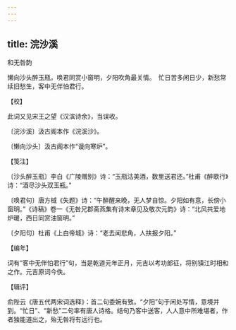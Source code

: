 ```yaml
---
---
---
```

title: 浣沙溪
---



和无咎韵





懒向沙头醉玉瓶，唤君同赏小窗明，夕阳吹角最关情。　忙日苦多闲日少，新愁常续旧愁生，客中无伴怕君行。

【校】

此词又见宋王之望《汉滨诗余》，当误收。

〔浣沙溪〕汲古阁本作《浣溪沙》。

〔懒向沙头〕汲古阁本作“谩向寒炉”。

【笺注】

〔沙头醉玉瓶〕李白《广陵赠别》诗：“玉瓶沽美酒，数里送君还。”杜甫《醉歌行》诗：“酒尽沙头双玉瓶。”

〔唤君句〕唐方棫《失题》诗：“午醉醒来晚，无人梦自惊。夕阳如有意，长傍小窗明。”《诗稿》卷一《无咎兄郡斋燕集有诗末章见及敬次元韵》诗：“北风共爱地炉暖，西日同赏油窗明。”

〔夕阳句〕杜甫《上白帝城》诗：“老去闻悲角，人扶报夕阳。”

【编年】

词有“客中无伴怕君行”句，当是乾道元年正月，元吉以考功郎征，将别镇江时相和之作。元吉原词今佚。

【辑评】

俞陛云《唐五代两宋词选释》：首二句委婉有致。“夕阳”句于闲处写情，意境并到。“忙日”、“新愁”二句率有唐人诗格。结句乃客中送客，人人意中所难堪者，作者独能道出之，殆无咎将有远行也。